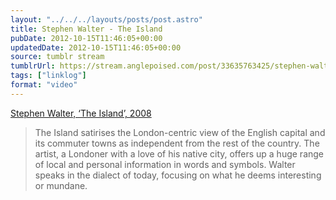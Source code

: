 ```yaml
---
layout: "../../../layouts/posts/post.astro"
title: Stephen Walter - The Island
pubDate: 2012-10-15T11:46:05+00:00
updatedDate: 2012-10-15T11:46:05+00:00
source: tumblr stream
tumblrUrl: https://stream.anglepoised.com/post/33635763425/stephen-walter-the-island-2008-the-island
tags: ["linklog"]
format: "video"
---
```


[Stephen Walter, &lsquo;The Island&rsquo;, 2008][1]

> The Island satirises the London-centric view of the English capital and its commuter towns as independent from the rest of the country. The artist, a Londoner with a love of his native city, offers up a huge range of local and personal information in words and symbols. Walter speaks in the dialect of today, focusing on what he deems interesting or mundane.

[1]: http://www.bl.uk/magnificentmaps/map4.html
